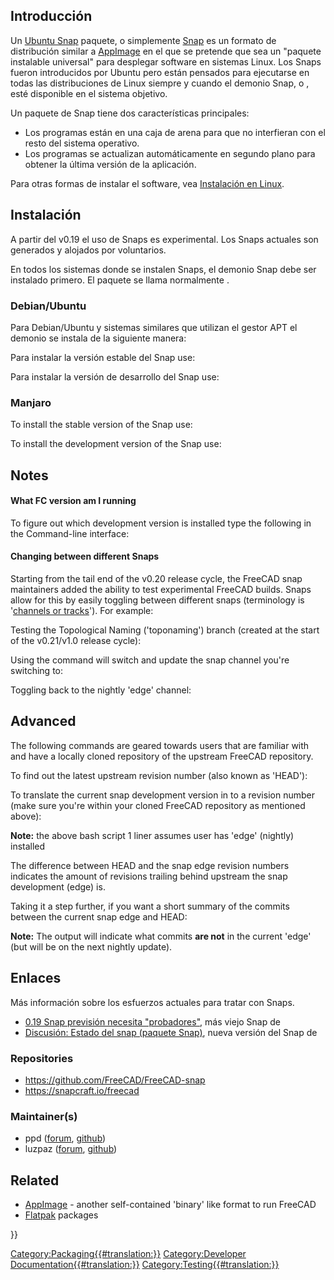 <languages/>
{{TOCright}}

== Introducción ==

<div class="mw-translate-fuzzy">
Un [[Ubuntu_Snap/es|Ubuntu Snap]] paquete, o simplemente [[Ubuntu_Snap/es|Snap]] es un formato de distribución similar a [[AppImage/es|AppImage]] en el que se pretende que sea un "paquete instalable universal" para desplegar software en sistemas Linux. Los Snaps fueron introducidos por Ubuntu pero están pensados para ejecutarse en todas las distribuciones de Linux siempre y cuando el demonio Snap, o {{incode|snapd}}, esté disponible en el sistema objetivo.
</div>

<div class="mw-translate-fuzzy">
Un paquete de Snap tiene dos características principales:
* Los programas están en una caja de arena para que no interfieran con el resto del sistema operativo.
* Los programas se actualizan automáticamente en segundo plano para obtener la última versión de la aplicación.
</div>

Para otras formas de instalar el software, vea [[Installing_on_Linux/es|Instalación en Linux]].

== Instalación ==

<div class="mw-translate-fuzzy">
A partir del v0.19 el uso de Snaps es experimental. Los Snaps actuales son generados y alojados por voluntarios.
</div>

<div class="mw-translate-fuzzy">
En todos los sistemas donde se instalen Snaps, el demonio Snap debe ser instalado primero. El paquete se llama normalmente {{incode|snapd}}.
</div>

=== Debian/Ubuntu ===

Para Debian/Ubuntu y sistemas similares que utilizan el gestor APT el demonio se instala de la siguiente manera:

{{Code|lang=bash|code=
sudo apt install snapd
}}

Para instalar la versión estable del Snap use:

{{Code|lang=bash|code=
sudo snap install freecad
}}

Para instalar la versión de desarrollo del Snap use:

{{Code|lang=bash|code=
sudo snap install --edge freecad
}}

=== Manjaro ===

To install the stable version of the Snap use:

{{Code|lang=bash|code=
snap install freecad
}} 

To install the development version of the Snap use:

{{Code|lang=bash|code=
snap install --edge freecad
}}

== Notes ==

==== What FC version am I running ====

To figure out which development version is installed type the following in the Command-line interface:

{{Code|lang=bash|code=
snap info freecad
}}

==== Changing between different Snaps ====

Starting from the tail end of the v0.20 release cycle, the FreeCAD snap maintainers added the ability to test experimental FreeCAD builds. Snaps allow for this by easily toggling between different snaps (terminology is '[https://snapcraft.io/docs/channels channels or tracks]'). For example:

Testing the Topological Naming ('toponaming') branch (created at the start of the v0.21/v1.0 release cycle):

{{code|lang=bash|code=
snap refresh freecad --channel=latest/edge/toponaming
}}

Using the {{incode|refresh}} command will switch and update the snap channel you're switching to:

{{code|lang=bash|code=
snap refresh freecad --channel=latest/edge/toponaming
}}

Toggling back to the nightly 'edge' channel:

{{code|lang=bash|code=
snap refresh freecad --channel=latest/edge
}}

== Advanced ==

The following commands are geared towards users that are familiar with {{incode|git}} and have a locally cloned repository of the upstream FreeCAD repository.

{{Code|lang=bash|code=
git clone https://github.com/FreeCAD/FreeCAD
cd FreeCAD/
}}

To find out the latest upstream revision number (also known as 'HEAD'):

{{Code|lang=bash|code=
git pull upstream master  # first make sure we have the most up-to-date commits
git rev-list --count HEAD # 'HEAD' refers to the current commit you are viewing (tip of the master branch)
}}

To translate the current snap development version in to a revision number (make sure you're within your cloned FreeCAD repository as mentioned above):

{{Code|lang=bash|code=
snap info freecad <nowiki>|</nowiki>\
grep -e '^\s\+latest/edge' <nowiki>|</nowiki>\
awk -F ' ' '{ print $2 }' <nowiki>|</nowiki>\
xargs -I{} git rev-list --count {}
}}

'''Note:''' the above bash script 1 liner assumes user has 'edge' (nightly) installed

The difference between HEAD and the snap edge revision numbers indicates the amount of revisions trailing behind upstream the snap development (edge) is.

Taking it a step further, if you want a short summary of the commits between the current snap edge and HEAD:

{{Code|lang=bash|code=
snap info freecad <nowiki>|</nowiki>\
grep -e '^\s\+latest/edge' <nowiki>|</nowiki>\
awk -F ' ' '{ print $2 }' <nowiki>|</nowiki>\
xargs -I{} git log --oneline --ancestry-path {}..HEAD
}}

'''Note:''' The output will indicate what commits '''are not''' in the current 'edge' (but will be on the next nightly update).

== Enlaces ==

<div class="mw-translate-fuzzy">
Más información sobre los esfuerzos actuales para tratar con Snaps.
* [https://forum.freecadweb.org/viewtopic.php?f=4&t=46044 0.19 Snap previsión necesita "probadores"], más viejo Snap de {{Emphasis|vejmarie}}
* [https://forum.freecadweb.org/viewtopic.php?f=42&t=46853 Discusión: Estado del snap (paquete Snap)], nueva versión del Snap de {{Emphasis|ppd}}
</div>

=== Repositories ===

* https://github.com/FreeCAD/FreeCAD-snap
* https://snapcraft.io/freecad

=== Maintainer(s) ===

* ppd ([https://forum.freecadweb.org/memberlist.php?mode=viewprofile&u=24042 forum], [https://github.com/ppd github])
* luzpaz ([https://forum.freecadweb.org/memberlist.php?mode=viewprofile&u=12229 forum], [https://github.com/luzpaz github])

== Related ==

* [[AppImage|AppImage]] - another self-contained 'binary' like format to run FreeCAD
* [[Flatpak|Flatpak]] packages


[[Category:Packaging{{#translation:}}]]
[[Category:Developer Documentation{{#translation:}}]]
[[Category:Testing{{#translation:}}]]
{{Userdocnavi{{#translation:}}}}